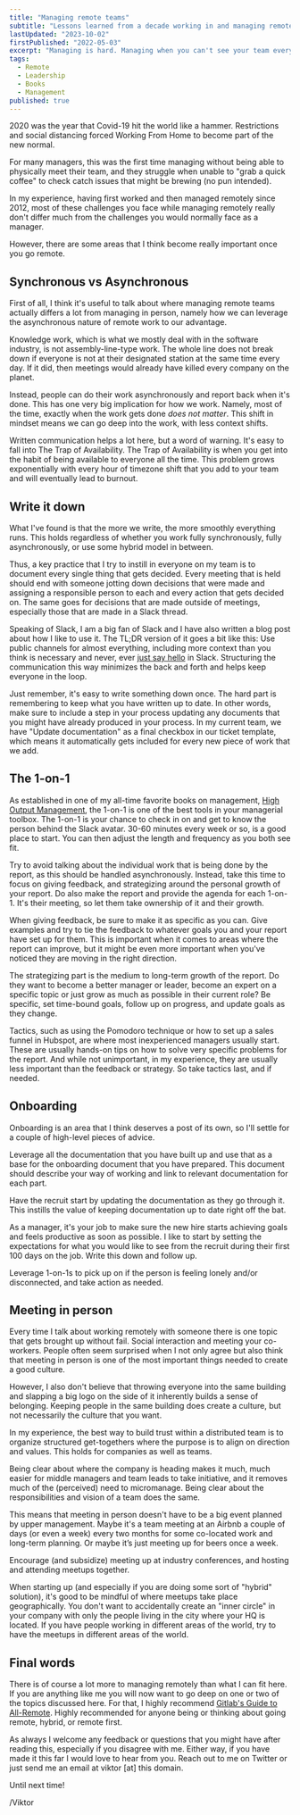 ```yaml
---
title: "Managing remote teams"
subtitle: "Lessons learned from a decade working in and managing remote teams"
lastUpdated: "2023-10-02"
firstPublished: "2022-05-03"
excerpt: "Managing is hard. Managing when you can't see your team every day seems even harder. Covid forced the and of many companies and the genie is not going back into the bottle."
tags:
  - Remote
  - Leadership
  - Books
  - Management
published: true
---
```


2020 was the year that Covid-19 hit the world like a hammer. Restrictions and social distancing forced Working From Home to become part of the new normal. 

For many managers, this was the first time managing without being able to physically meet their team, and they struggle when unable to "grab a quick coffee" to check catch issues that might be brewing (no pun intended). 

In my experience, having first worked and then managed remotely since 2012, most of these challenges you face while managing remotely really don't differ much from the challenges you would normally face as a manager.

However, there are some areas that I think become really important once you go remote.

## Synchronous vs Asynchronous

First of all, I think it's useful to talk about where managing remote teams actually differs a lot from managing in person, namely how we can leverage the asynchronous nature of remote work to our advantage.

Knowledge work, which is what we mostly deal with in the software industry, is not assembly-line-type work. The whole line does not break down if everyone is not at their designated station at the same time every day. If it did, then meetings would already have killed every company on the planet.

Instead, people can do their work asynchronously and report back when it's done. This has one very big implication for how we work. Namely, most of the time, exactly when the work gets done *does not matter*. This shift in mindset means we can go deep into the work, with less context shifts.

Written communication helps a lot here, but a word of warning. It's easy to fall into The Trap of Availability. The Trap of Availability is when you get into the habit of being available to everyone all the time. This problem grows exponentially with every hour of timezone shift that you add to your team and will eventually lead to burnout.

## Write it down

What I've found is that the more we write, the more smoothly everything runs. This holds regardless of whether you work fully synchronously, fully asynchronously, or use some hybrid model in between.

Thus, a key practice that I try to instill in everyone on my team is to document every single thing that gets decided. Every meeting that is held should end with someone jotting down decisions that were made and assigning a responsible person to each and every action that gets decided on. The same goes for decisions that are made outside of meetings, especially those that are made in a Slack thread.

Speaking of Slack, I am a big fan of Slack and I have also written a <Link href="/blog/how_to_slack">blog post</Link> about how I like to use it. The TL;DR version of it goes a bit like this: Use public channels for almost everything, including more context than you think is necessary and never, ever [just say hello](https://nohello.net/) in Slack. Structuring the communication this way minimizes the back and forth and helps keep everyone in the loop.

Just remember, it's easy to write something down once. The hard part is remembering to keep what you have written up to date. In other words, make sure to include a step in your process updating any documents that you might have already produced in your process. In my current team, we have "Update documentation" as a final checkbox in our ticket template, which means it automatically gets included for every new piece of work that we add.

## The 1-on-1

As established in one of my all-time favorite books on management, [High Output Management](https://www.amazon.com/High-Output-Management-Andrew-Grove/dp/0679762884), the 1-on-1 is one of the best tools in your managerial toolbox. The 1-on-1 is your chance to check in on and get to know the person behind the Slack avatar. 30-60 minutes every week or so, is a good place to start. You can then adjust the length and frequency as you both see fit.

Try to avoid talking about the individual work that is being done by the report, as this should be handled asynchronously. Instead, take this time to focus on giving feedback, and strategizing around the personal growth of your report. Do also make the report and provide the agenda for each 1-on-1. It's their meeting, so let them take ownership of it and their growth.

When giving feedback, be sure to make it as specific as you can. Give examples and try to tie the feedback to whatever goals you and your report have set up for them. This is important when it comes to areas where the report can improve, but it might be even more important when you've noticed they are moving in the right direction.

The strategizing part is the medium to long-term growth of the report. Do they want to become a better manager or leader, become an expert on a specific topic or just grow as much as possible in their current role? Be specific, set time-bound goals, follow up on progress, and update goals as they change.

Tactics, such as using the Pomodoro technique or how to set up a sales funnel in Hubspot, are where most inexperienced managers usually start. These are usually hands-on tips on how to solve very specific problems for the report. And while not unimportant, in my experience, they are usually less important than the feedback or strategy. So take tactics last, and if needed.

## Onboarding

Onboarding is an area that I think deserves a post of its own, so I'll settle for a couple of high-level pieces of advice.

Leverage all the documentation that you have built up and use that as a base for the onboarding document that you have prepared. This document should describe your way of working and link to relevant documentation for each part.

Have the recruit start by updating the documentation as they go through it. This instills the value of keeping documentation up to date right off the bat.

As a manager, it's your job to make sure the new hire starts achieving goals and feels productive as soon as possible. I like to start by setting the expectations for what you would like to see from the recruit during their first 100 days on the job. Write this down and follow up.

Leverage 1-on-1s to pick up on if the person is feeling lonely and/or disconnected, and take action as needed.

## Meeting in person

Every time I talk about working remotely with someone there is one topic that gets brought up without fail. Social interaction and meeting your co-workers. People often seem surprised when I not only agree but also think that meeting in person is one of the most important things needed to create a good culture.

However, I also don't believe that throwing everyone into the same building and slapping a big logo on the side of it inherently builds a sense of belonging. Keeping people in the same building does create a culture, but not necessarily the culture that you want.

In my experience, the best way to build trust within a distributed team is to organize structured get-togethers where the purpose is to align on direction and values. This holds for companies as well as teams.

Being clear about where the company is heading makes it much, much easier for middle managers and team leads to take initiative, and it removes much of the (perceived) need to micromanage. Being clear about the responsibilities and vision of a team does the same.

This means that meeting in person doesn't have to be a big event planned by upper management. Maybe it's a team meeting at an Airbnb a couple of days (or even a week) every two months for some co-located work and long-term planning. Or maybe it’s just meeting up for beers once a week.

Encourage (and subsidize) meeting up at industry conferences, and hosting and attending meetups together. 

When starting up (and especially if you are doing some sort of "hybrid" solution), it's good to be mindful of where meetups take place geographically. You don't want to accidentally create an "inner circle" in your company with only the people living in the city where your HQ is located. If you have people working in different areas of the world, try to have the meetups in different areas of the world. 

## Final words

There is of course a lot more to managing remotely than what I can fit here. If you are anything like me you will now want to go deep on one or two of the topics discussed here. For that, I highly recommend [Gitlab's Guide to All-Remote](https://about.gitlab.com/company/culture/all-remote/guide/). Highly recommended for anyone being or thinking about going remote, hybrid, or remote first.

As always I welcome any feedback or questions that you might have after reading this, especially if you disagree with me. Either way, if you have made it this far I would love to hear from you. Reach out to me on Twitter or just send me an email at viktor [at] this domain.

Until next time!

/Viktor
